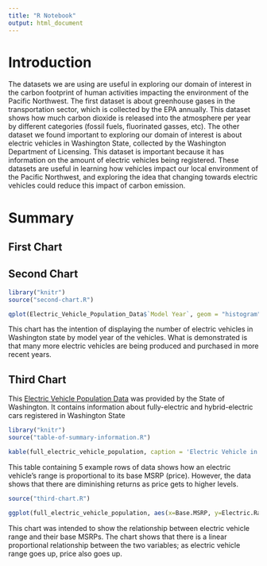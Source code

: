 ```yaml
---
title: "R Notebook"
output: html_document
---
```


# Introduction
  The datasets we are using are useful in exploring our domain of interest in the carbon footprint of human activities impacting the environment of the Pacific Northwest. The first dataset is about greenhouse gases in the transportation sector, which is collected by the EPA annually. This dataset shows how much carbon dioxide is released into the atmosphere per year by different categories (fossil fuels, fluorinated gasses, etc). The other dataset we found important to exploring our domain of interest is about electric vehicles in Washington State, collected by the Washington Department of Licensing. This dataset is important because it has information on the amount of electric vehicles being registered. These datasets are useful in learning how vehicles impact our local environment of the Pacific Northwest, and exploring the idea that changing towards electric vehicles could reduce this impact of carbon emission. 

# Summary

## First Chart

## Second Chart

```r
library("knitr")
source("second-chart.R")

qplot(Electric_Vehicle_Population_Data$`Model Year`, geom = "histogram", xlab = "Model Year", ylab = "Number of Electric Vehicles", main = "Number of Electric Vehicles by Model Year in Washington State")
```

This chart has the intention of displaying the number of electric vehicles in Washington state by model year of the vehicles. What is demonstrated is that many more electric vehicles are being produced and purchased in more recent years. 

## Third Chart

This [Electric Vehicle Population Data](https://data.wa.gov/Transportation/Electric-Vehicle-Population-Data/f6w7-q2d2) was provided by the State of Washington. It contains information about fully-electric and hybrid-electric cars registered in Washington State

```r
library("knitr")
source("table-of-summary-information.R")

kable(full_electric_vehicle_population, caption = 'Electric Vehicle in Washington State')

```

This table containing 5 example rows of data shows how an electric vehicle's range is proportional to its base MSRP (price). However, the data shows that there are diminishing returns as price gets to higher levels.

```r
source("third-chart.R")

ggplot(full_electric_vehicle_population, aes(x=Base.MSRP, y=Electric.Range)) + geom_point()
```

This chart was intended to show the relationship between electric vehicle range and their base MSRPs. The chart shows that there is a linear proportional relationship between the two variables; as electric vehicle range goes up, price also goes up.
